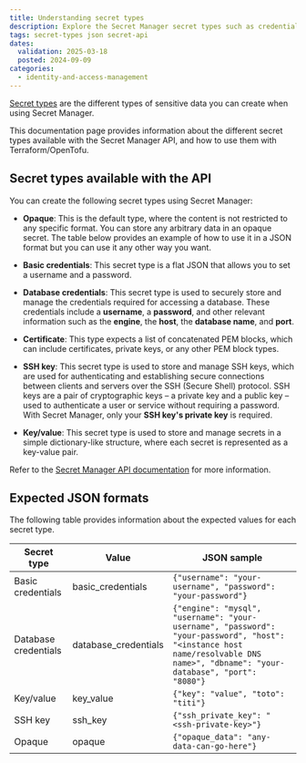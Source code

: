 ```yaml
---
title: Understanding secret types
description: Explore the Secret Manager secret types such as credentials, SSH keys, certificates, and more. Learn how to manage sensitive data securely using the Secret Manager API.
tags: secret-types json secret-api
dates:
  validation: 2025-03-18
  posted: 2024-09-09
categories:
  - identity-and-access-management
---
```


[Secret types](/secret-manager/concepts/#secret-types) are the different types of sensitive data you can create when using Secret Manager.

This documentation page provides information about the different secret types available with the Secret Manager API, and how to use them with Terraform/OpenTofu.

## Secret types available with the API

You can create the following secret types using Secret Manager:

- **Opaque**: This is the default type, where the content is not restricted to any specific format. You can store any arbitrary data in an opaque secret. The table below provides an example of how to use it in a JSON format but you can use it any other way you want.

- **Basic credentials**: This secret type is a flat JSON that allows you to set a username and a password.

- **Database credentials**: This secret type is used to securely store and manage the credentials required for accessing a database. These credentials include a **username**, a **password**, and other relevant information such as the **engine**, the **host**, the **database name**, and **port**.

- **Certificate**: This type expects a list of concatenated PEM blocks, which can include certificates, private keys, or any other PEM block types.

- **SSH key**: This secret type is used to store and manage SSH keys, which are used for authenticating and establishing secure connections between clients and servers over the SSH (Secure Shell) protocol. SSH keys are a pair of cryptographic keys – a private key and a public key – used to authenticate a user or service without requiring a password. With Secret Manager, only your **SSH key's private key** is required.

- **Key/value**: This secret type is used to store and manage secrets in a simple dictionary-like structure, where each secret is represented as a key-value pair.

Refer to the [Secret Manager API documentation](https://www.scaleway.com/en/developers/api/secret-manager/#path-secrets-create-a-secret) for more information.


## Expected JSON formats

The following table provides information about the expected values for each secret type.


| Secret type          | Value                | JSON sample                                                                                                                                                                      |
|----------------------|----------------------|----------------------------------------------------------------------------------------------------------------------------------------------------------------------------------|
| Basic credentials    | basic_credentials    | `{"username": "your-username", "password": "your-password"}`                                                                                                                     |
| Database credentials | database_credentials | `{"engine": "mysql", "username": "your-username", "password": "your-password", "host": "<instance host name/resolvable DNS name>", "dbname": "your-database", "port": "8080"}`     |
| Key/value            | key_value            | `{"key": "value", "toto": "titi"}`                                                                                                                                               |
| SSH key              | ssh_key              | `{"ssh_private_key": "<ssh-private-key>"}`                                                                                                                                       |
| Opaque               | opaque               | `{"opaque_data": "any-data-can-go-here"}`                                                                                                                                       |



